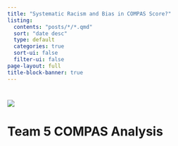 ```yaml
---
title: "Systematic Racism and Bias in COMPAS Score?"
listing:
  contents: "posts/*/*.qmd"
  sort: "date desc"
  type: default
  categories: true
  sort-ui: false
  filter-ui: false
page-layout: full
title-block-banner: true
---
```


# ![](images/Pasted Graphic.jpg)

# Team 5 COMPAS Analysis
